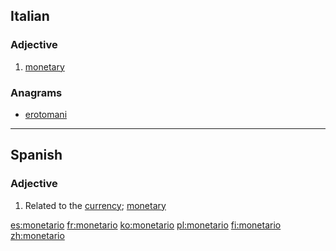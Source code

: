 {{also|monetário}}
==Italian==

===Adjective===
{{it-adj|monetar|io|ia|i|ie}}

# [[monetary]]

===Anagrams===
* [[erotomani#Italian|erotomani]]
----
==Spanish==

===Adjective===
{{es-adj|f=monetaria}}
# Related to the [[currency]]; [[monetary]]

[[es:monetario]]
[[fr:monetario]]
[[ko:monetario]]
[[pl:monetario]]
[[fi:monetario]]
[[zh:monetario]]